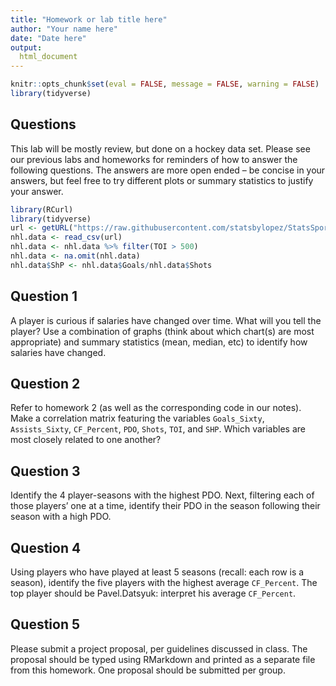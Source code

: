 ```yaml
---
title: "Homework or lab title here"
author: "Your name here"
date: "Date here"
output:
  html_document
---
```


```r
knitr::opts_chunk$set(eval = FALSE, message = FALSE, warning = FALSE)
library(tidyverse)
```



## Questions

This lab will be mostly review, but done on a hockey data set. Please see our previous labs and homeworks for reminders of how to answer the following questions. The answers are more open ended -- be concise in your answers, but feel free to try different plots or summary statistics to justify your answer. 

```r
library(RCurl)
library(tidyverse)
url <- getURL("https://raw.githubusercontent.com/statsbylopez/StatsSports/master/NHL.csv")
nhl.data <- read_csv(url)
nhl.data <- nhl.data %>% filter(TOI > 500)
nhl.data <- na.omit(nhl.data)
nhl.data$ShP <- nhl.data$Goals/nhl.data$Shots
```


## Question 1

A player is curious if salaries have changed over time. What will you tell the player? Use a combination of graphs (think about which chart(s) are most appropriate) and summary statistics (mean, median, etc) to identify how salaries have changed. 

## Question 2

Refer to homework 2 (as well as the corresponding code in our notes). Make a correlation matrix featuring the variables `Goals_Sixty`, `Assists_Sixty`, `CF_Percent`, `PDO`, `Shots`, `TOI`, and `SHP`. Which variables are most closely related to one another? 

## Question 3

Identify the 4 player-seasons with the highest PDO. Next, filtering each of those players' one at a time, identify their PDO in the season following their season with a high PDO. 

## Question 4

Using players who have played at least 5 seasons (recall: each row is a season), identify the five players with the highest average `CF_Percent`. The top player should be Pavel.Datsyuk: interpret his average `CF_Percent`. 

## Question 5

Please submit a project proposal, per guidelines discussed in class. The proposal should be typed using RMarkdown and printed as a separate file from this homework. One proposal should be submitted per group.

